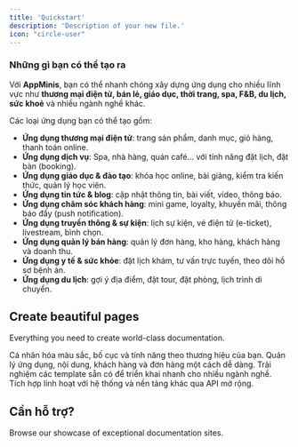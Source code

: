 ```yaml
---
title: 'Quickstart'
description: 'Description of your new file.'
icon: "circle-user"
---
```


### **Những gì bạn có thể tạo ra**

Với **AppMinis**, bạn có thể nhanh chóng xây dựng ứng dụng cho nhiều lĩnh vực như **thương mại điện tử, bán lẻ, giáo dục, thời trang, spa, F&B, du lịch, sức khoẻ** và nhiều ngành nghề khác.

Các loại ứng dụng bạn có thể tạo gồm:

- **Ứng dụng thương mại điện tử**: trang sản phẩm, danh mục, giỏ hàng, thanh toán online.
- **Ứng dụng dịch vụ**: Spa, nhà hàng, quán café… với tính năng đặt lịch, đặt bàn (booking).
- **Ứng dụng giáo dục & đào tạo**: khóa học online, bài giảng, kiểm tra kiến thức, quản lý học viên.
- **Ứng dụng tin tức & blog**: cập nhật thông tin, bài viết, video, thông báo.
- **Ứng dụng chăm sóc khách hàng**: mini game, loyalty, khuyến mãi, thông báo đẩy (push notification).
- **Ứng dụng truyền thông & sự kiện**: lịch sự kiện, vé điện tử (e-ticket), livestream, bình chọn.
- **Ứng dụng quản lý bán hàng**: quản lý đơn hàng, kho hàng, khách hàng và doanh thu.
- **Ứng dụng y tế & sức khỏe**: đặt lịch khám, tư vấn trực tuyến, theo dõi hồ sơ bệnh án.
- **Ứng dụng du lịch**: gợi ý địa điểm, đặt tour, đặt phòng, lịch trình di chuyển.


## Create beautiful pages

Everything you need to create world-class documentation.

<Columns cols={2}>
  <Card title="Thiết kế giao diện" icon="pen-to-square" href="/app-builder/builder/pages/home">
    Cá nhân hóa màu sắc, bố cục và tính năng theo thương hiệu của bạn.
  </Card>
  <Card title="Tính năng mở rộng" icon="gauge" href="/app-builder/builder/features/automation">
    Quản lý ứng dụng, nội dung, khách hàng và đơn hàng một cách dễ dàng.
  </Card>
  <Card title="Xuất bản App" icon="palette" href="/app-builder/builder/demo-app">
    Trải nghiệm các template sẵn có để triển khai nhanh cho nhiều ngành nghề.
  </Card>
  <Card title="Open API Docs" icon="plug" href="/api">
    Tích hợp linh hoạt với hệ thống và nền tảng khác qua API mở rộng.
  </Card>
</Columns>

## Cần hỗ trợ?

<Card title="Kênh hỗ trợ" icon="stars" href="/app-builder/builder/support">
  Browse our showcase of exceptional documentation sites.
</Card>